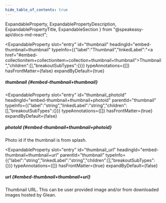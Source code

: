 ```yaml
---
hide_table_of_contents: true
---
```

  ExpandableProperty,
  ExpandablePropertyDescription,
  ExpandablePropertyTitle,
  ExpandableSection
} from "@speakeasy-api/docs-md-react";

<ExpandableSection>

<ExpandableProperty
  slot="entry"
  id="thumbnail"
  headingId="embed-thumbnail+thumbnail"
  typeInfo={{"label":"Thumbnail","linkedLabel":"<a href=\"#embed-collectionitem+collectionitem+collection+thumbnail+thumbnail\">Thumbnail</a>","children":[],"breakoutSubTypes":{}}}
  typeAnnotations={[]}
  hasFrontMatter={false}
  expandByDefault={true}
>

<ExpandablePropertyTitle slot="title">

##### thumbnail \{#embed-thumbnail+thumbnail\}

</ExpandablePropertyTitle>

</ExpandableProperty>

<ExpandableProperty
  slot="entry"
  id="thumbnail_photoId"
  headingId="embed-thumbnail+thumbnail+photoid"
  parentId="thumbnail"
  typeInfo={{"label":"string","linkedLabel":"string","children":[],"breakoutSubTypes":{}}}
  typeAnnotations={[]}
  hasFrontMatter={true}
  expandByDefault={false}
>

<ExpandablePropertyTitle slot="title">

##### photoId \{#embed-thumbnail+thumbnail+photoid\}

</ExpandablePropertyTitle>

<ExpandablePropertyDescription slot="description">

Photo id if the thumbnail is from splash.

</ExpandablePropertyDescription>

</ExpandableProperty>

<ExpandableProperty
  slot="entry"
  id="thumbnail_url"
  headingId="embed-thumbnail+thumbnail+url"
  parentId="thumbnail"
  typeInfo={{"label":"string","linkedLabel":"string","children":[],"breakoutSubTypes":{}}}
  typeAnnotations={[]}
  hasFrontMatter={true}
  expandByDefault={false}
>

<ExpandablePropertyTitle slot="title">

##### url \{#embed-thumbnail+thumbnail+url\}

</ExpandablePropertyTitle>

<ExpandablePropertyDescription slot="description">

Thumbnail URL. This can be user provided image and/or from downloaded images hosted by Glean.

</ExpandablePropertyDescription>

</ExpandableProperty>

</ExpandableSection>